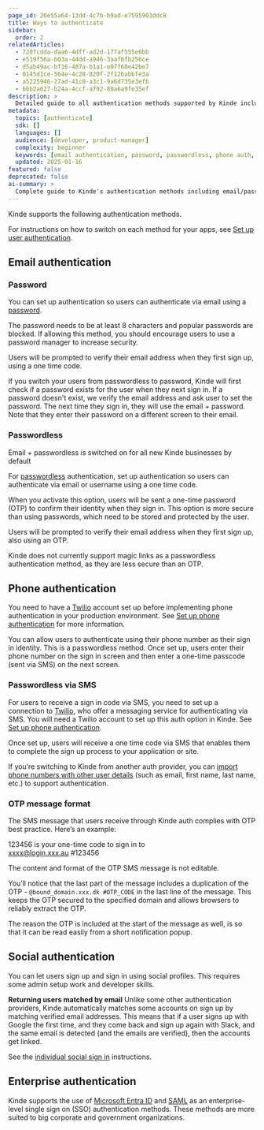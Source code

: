 ```yaml
---
page_id: 26e55a64-13dd-4c7b-b9ad-e7595903ddc8
title: Ways to authenticate
sidebar:
  order: 2
relatedArticles:
  - 720fcdda-daa6-4dff-ad2d-177af555e6bb
  - e519f56a-603a-44dd-a946-3aaf6fb256ce
  - d5ab49ac-bf16-487a-b1a1-e07f68e42be7
  - 0145d1ce-564e-4c28-820f-2f126abbfe3a
  - a5225946-27ad-41c0-a3c1-9a6d735e3efb
  - 66b2a627-b24a-4ccf-a792-80a6a9fe35ef
description: >
  Detailed guide to all authentication methods supported by Kinde including email, phone, social, and enterprise authentication.
metadata:
  topics: [authenticate]
  sdk: []
  languages: []
  audience: [developer, product-manager]
  complexity: beginner
  keywords: [email authentication, password, passwordless, phone auth, SMS, social login, enterprise SSO, OTP]
  updated: 2025-01-16
featured: false
deprecated: false
ai-summary: >
  Complete guide to Kinde's authentication methods including email/password, passwordless OTP, phone SMS authentication, social providers, and enterprise SSO connections.
---
```


Kinde supports the following authentication methods.

For instructions on how to switch on each method for your apps, see [Set up user authentication](/authenticate/authentication-methods/set-up-user-authentication/).

## Email authentication

### Password

You can set up authentication so users can authenticate via email using a [password](/authenticate/authentication-methods/password-authentication/).

The password needs to be at least 8 characters and popular passwords are blocked. If allowing this method, you should encourage users to use a password manager to increase security.

Users will be prompted to verify their email address when they first sign up, using a one time code.

<Aside type="warning">

If you switch your users from passwordless to password, Kinde will first check if a password exists for the user when they next sign in. If a password doesn't exist, we verify the email address and ask user to set the password. The next time they sign in, they will use the email + password. Note that they enter their password on a different screen to their email.

</Aside>

### Passwordless

<Aside>

Email + passwordless is switched on for all new Kinde businesses by default

</Aside>

For [passwordless](/authenticate/authentication-methods/passwordless-authentication/) authentication, set up authentication so users can authenticate via email or username using a one time code.

When you activate this option, users will be sent a one-time password (OTP) to confirm their identity when they sign in. This option is more secure than using passwords, which need to be stored and protected by the user.

Users will be prompted to verify their email address when they first sign up, also using an OTP.

Kinde does not currently support magic links as a passwordless authentication method, as they are less secure than an OTP.

## Phone authentication

<Aside>

You need to have a [Twilio](https://www.twilio.com/en-us) account set up before implementing phone authentication in your production environment. See [Set up phone authentication](/authenticate/authentication-methods/phone-authentication/) for more information.

</Aside>

You can allow users to authenticate using their phone number as their sign in identity. This is a passwordless method. Once set up, users enter their phone number on the sign in screen and then enter a one-time passcode (sent via SMS) on the next screen.

### Passwordless via SMS

For users to receive a sign in code via SMS, you need to set up a connection to [Twilio](https://www.twilio.com/en-us), who offer a messaging service for authenticating via SMS. You will need a Twilio account to set up this auth option in Kinde. See [Set up phone authentication](/authenticate/authentication-methods/phone-authentication/).

Once set up, users will receive a one time code via SMS that enables them to complete the sign up process to your application or site.

If you’re switching to Kinde from another auth provider, you can [import phone numbers with other user details](/manage-users/add-and-edit/import-users-in-bulk/) (such as email, first name, last name, etc.) to support authentication.

### OTP message format

The SMS message that users receive through Kinde auth complies with OTP best practice. Here’s an example:

<aside>

123456 is your one-time code to sign in to  
xxxx@login.xxx.au #123456

</aside>

The content and format of the OTP SMS message is not editable.

You’ll notice that the last part of the message includes a duplication of the OTP - `@bound_domain.xxx.dk #OTP_CODE` in the last line of the message. This keeps the OTP secured to the specified domain and allows browsers to reliably extract the OTP.

The reason the OTP is included at the start of the message as well, is so that it can be read easily from a short notification popup.

## Social authentication

You can let users sign up and sign in using social profiles. This requires some admin setup work and developer skills.

**Returning users matched by email** Unlike some other authentication providers, Kinde automatically matches some accounts on sign up by matching verified email addresses. This means that if a user signs up with Google the first time, and they come back and sign up again with Slack, and the same email is detected (and the emails are verified), then the accounts get linked.

See the [individual social sign in](/authenticate/social-sign-in/add-social-sign-in/) instructions.

## Enterprise authentication

Kinde supports the use of [Microsoft Entra ID](/authenticate/enterprise-connections/azure/) and [SAML](/authenticate/enterprise-connections/custom-saml/) as an enterprise-level single sign on (SSO) authentication methods. These methods are more suited to big corporate and government organizations.
